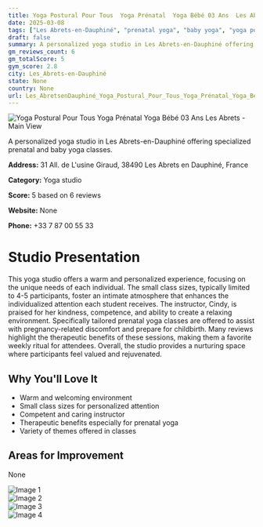 ```yaml
---
title: Yoga Postural Pour Tous  Yoga Prénatal  Yoga Bébé 03 Ans  Les Abrets
date: 2025-03-08
tags: ["Les Abrets-en-Dauphiné", "prenatal yoga", "baby yoga", "yoga postural", "intimacy", "personalized", "Les Abrets-en-Dauphiné"]  
draft: false
summary: A personalized yoga studio in Les Abrets-en-Dauphiné offering specialized prenatal and baby yoga classes.
gm_reviews_count: 6
gm_totalScore: 5
gym_score: 2.8
city: Les_Abrets-en-Dauphiné
state: None
country: None
url: Les_AbretsenDauphiné_Yoga_Postural_Pour_Tous_Yoga_Prénatal_Yoga_Bébé_03_Ans_Les_Abrets
---
```


<div className="aspect-[16/9] relative my-8">
  <img 
    src="https://lh5.googleusercontent.com/p/AF1QipMLv02fXuQ6OjVmXGNTFwH_hsCRfTjACabR6Jml=w1920-h1080-k-no"
    alt="Yoga Postural Pour Tous  Yoga Prénatal  Yoga Bébé 03 Ans  Les Abrets - Main View"
    className="object-cover absolute inset-0 w-full h-full rounded-lg"
  />
</div>

A personalized yoga studio in Les Abrets-en-Dauphiné offering specialized prenatal and baby yoga classes.

**Address:** 31 All. de L'usine Giraud, 38490 Les Abrets en Dauphiné, France

**Category:** Yoga studio

**Score:** 5 based on 6 reviews

**Website:** None

**Phone:** +33 7 87 00 55 33

# Studio Presentation

This yoga studio offers a warm and personalized experience, focusing on the unique needs of each individual. The small class sizes, typically limited to 4-5 participants, foster an intimate atmosphere that enhances the individualized attention each student receives. The instructor, Cindy, is praised for her kindness, competence, and ability to create a relaxing environment. Specifically tailored prenatal yoga classes are offered to assist with pregnancy-related discomfort and prepare for childbirth. Many reviews highlight the therapeutic benefits of these sessions, making them a favorite weekly ritual for attendees. Overall, the studio provides a nurturing space where participants feel valued and rejuvenated.



## Why You'll Love It

- Warm and welcoming environment
- Small class sizes for personalized attention
- Competent and caring instructor
- Therapeutic benefits especially for prenatal yoga
- Variety of themes offered in classes

## Areas for Improvement

None

<div className="grid grid-cols-1 xl:grid-cols-2 gap-4 my-8">
<div className="aspect-[4/3] relative"><img src="https://lh5.googleusercontent.com/p/AF1QipMlGpZwR8NLnWn2KqodKM1-5UBsCJZcpWapjINX=w1920-h1080-k-no" alt="Image 1" className="object-cover absolute inset-0 w-full h-full rounded-lg" /></div>
<div className="aspect-[4/3] relative"><img src="https://lh5.googleusercontent.com/p/AF1QipN1IXYVPxFjeqUF0RD78qKpq81299M7aGbRGFp-=w1920-h1080-k-no" alt="Image 2" className="object-cover absolute inset-0 w-full h-full rounded-lg" /></div>
<div className="aspect-[4/3] relative"><img src="https://lh5.googleusercontent.com/p/AF1QipOWycHaCdhX9q0bpLsUCJTST_Vfi3TEh_hLfJFs=w1920-h1080-k-no" alt="Image 3" className="object-cover absolute inset-0 w-full h-full rounded-lg" /></div>
<div className="aspect-[4/3] relative"><img src="https://lh5.googleusercontent.com/p/AF1QipNdjlLuR4NzGvZKdcrHKkew73tyTWt5xM__yd-1=w1920-h1080-k-no" alt="Image 4" className="object-cover absolute inset-0 w-full h-full rounded-lg" /></div>
</div>